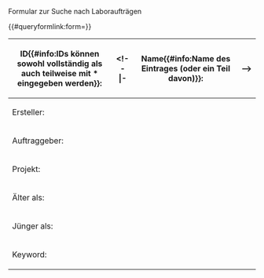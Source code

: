 <noinclude>
Formular zur Suche nach Laboraufträgen

{{OslTemplate:Helper/Docu/FormTemplate}}

{{#queryformlink:form={{PAGENAME}}}}

{{Special:RunQuery/{{PAGENAME}}}}

</noinclude>
<includeonly>
<div id="wikiPreview" style="display: none; padding-bottom: 25px; margin-bottom: 25px; border-bottom: 1px solid #AAAAAA;"></div>
{{{for template|OslTemplate:ELN/Order/Query}}}
{| class="formtable"
! ID{{#info:IDs können sowohl vollständig als auch teilweise mit * eingegeben werden}}: 
| {{{field|id|values from property=HasId}}}
<!-- |-
! Name{{#info:Name des Eintrages (oder ein Teil davon)}}: 
| {{{field|name|input type=combobox|values from property=HasName}}} -->
|-
! Ersteller: 
| {{{field|creator|values from concept=ELN/Entry/Creator|input type=dropdown|default=current user}}}
|-
! Auftraggeber: 
| {{{field|orderer|values from category=LIMS/Ou|input type=combobox}}}
|-
! Projekt: 
| {{{field|project|values from category=LIMS/Project/Part|input type=combobox}}}
|-
! Älter als: 
| {{{field|date_to|input type=datepicker}}}
|-
! Jünger als: 
| {{{field|date_from|input type=datepicker}}}
|-
! Keyword: 
| {{{field|keyword|input type=dropdown|values from property=HasKeyword|strict}}}
|}
{{{end template}}}

{{{standard input|run query}}}
</includeonly>